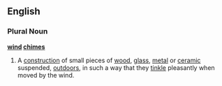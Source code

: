 ==English==
===Plural Noun===
'''[[wind]] [[chime]]s'''
#A [[construction]] of small pieces of [[wood]], [[glass]], [[metal]] or [[ceramic]] suspended, [[outdoors]], in such a way that they [[tinkle]] pleasantly when moved by the wind.